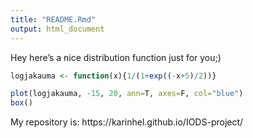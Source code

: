 ```yaml
---
title: "README.Rmd"
output: html_document
---
```


Hey here's a nice distribution function just for you;)
```r
logjakauma <- function(x){1/(1+exp((-x+5)/2))}

plot(logjakauma, -15, 20, ann=T, axes=F, col="blue")
box()
```

My repository is: https://karinhel.github.io/IODS-project/